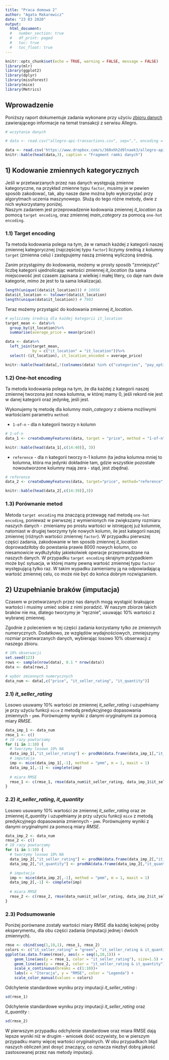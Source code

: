 ```yaml
---
title: "Praca domowa 2"
author: "Agata Makarewicz"
date: "23 03 2020"
output: 
  html_document:
  #   number_section: true
  #   df_print: paged
  #   toc: true
  #   toc_float: true
---
```


```r
knitr::opts_chunk$set(echo = TRUE, warning = FALSE, message = FALSE)
library(mlr)
library(ggplot2)
library(dplyr)
library(missForest)
library(mice)
library(Metrics)
```

## Wprowadzenie

Poniższy raport dokumentuje zadania wykonane przy użyciu [zbioru danych](https://www.dropbox.com/s/360xhh2d9lnaek3/allegro-api-transactions.csv?dl=1) zawierającego informacje na temat transakcji z serwisu Allegro.

```r
# wczytanie danych

# data <- read.csv("allegro-api-transactions.csv", sep=",", encoding = "UTF-8")

data <- read.csv('https://www.dropbox.com/s/360xhh2d9lnaek3/allegro-api-transactions.csv?dl=1',encoding = "UTF-8")
knitr::kable(head(data,3), caption = "Fragment ramki danych")
```

## 1) Kodowanie zmiennych kategorycznych 

Jeśli w przetwarzanych przez nas danych występują zmienne kategoryczne, na przykład zmienne typu `factor`, musimy je w pewien sposób zakodować, tak, aby nasze dane można było wykorzystać przy algorytmach uczenia maszynowego. Służą do tego różne metody, dwie z nich wykorzystamy poniżej.\
Naszym zadaniem jest przeprowadzenie kodowania zmiennej _it_location_ za pomocą `target encoding`, oraz zmiennej _main_category_ za pomocą `one-hot encoding`. 

### 1.1) Target encoding

Ta metoda kodowania polega na tym, że w ramach każdej z kategorii naszej zmiennej kategorycznej (najczęściej typu `factor`) liczymy średnią z kolumny `target` (zmienna celu) i zastępujemy naszą zmienną wyliczoną średnią.\

Zanim przystąpimy do kodowania, możemy w prosty sposób "zmniejszyć" liczbę kategorii ujednolicając wartości zmiennej _it_location_ (ta sama miejscowość jest czasem zapisana z wielkiej i małej litery, co daje nam dwie kategorie, mimo że jest to ta sama lokalizacja).

```r
length(unique((data$it_location))) # 10056
data$it_location <- tolower(data$it_location)
length(unique(data$it_location)) # 7903
```

Teraz możemy przystąpić do kodowania zmiennej _it_location_.\

```r
# wyliczamy średnią dla każdej kategorii it_location
target_mean <- data%>% 
  group_by(it_location)%>% 
  summarise(average_price = mean(price))

data <- data%>%
  left_join(target_mean, 
            by = c("it_location" = "it_location"))%>%
  select(-(it_location), it_location_encoded = average_price)

```

```r
knitr::kable(head(data[,!(colnames(data) %in% c("categories", "pay_option_transfer","it_is_allegro_standard", "it_is_brand_zone"))],3), caption = "Wybrane kolumny ramki danych po przeprowadzeniu target encoding")
```

### 1.2) One-hot encoding

Ta metoda kodowania polega na tym, że dla każdej z kategorii naszej zmiennej tworzona jest nowa kolumna, w której mamy 0, jeśli rekord nie jest w danej kategorii oraz jedynkę, jeśli jest.\

Wykonujemy tę metodę dla kolumny _main_category_ z obiema możliwymi wartościami parametru `method`: 

* `1-of-n` - dla n kategorii tworzy n kolumn

```r
# 1-of-n
data_1 <- createDummyFeatures(data, target = "price", method = "1-of-n", cols = "main_category") # 40 kolumn
```

```r
knitr::kable(head(data_1[,c(14:40)], 3))
```

* `reference` - dla n kategorii tworzy n-1 kolumn (ta jedna kolumna mniej to kolumna, która ma jedynki dokładnie tam, gdzie wszystkie pozostałe nowoutworzone kolumny mają zera - stąd, jest zbędna).

```r
# reference
data_2 <- createDummyFeatures(data, target="price", method="reference", cols = "main_category") # 39 kolumn
```

```r
knitr::kable(head(data_2[,c(14:39)],3))
```

### 1.3) Porównanie metod

Metoda `target encoding` ma znaczącą przewagę nad metodą `one-hot encoding`, ponieważ w pierwszej z wymienionych nie zwiększamy rozmiaru naszych danych - zmieniamy po prostu wartości w istniejącej już kolumnie, natomiast w drugiej tworzymy tyle nowych kolumn, ile jest kategorii naszej zmiennej (różnych wartości zmiennej `factor`). W przypadku pierwszej części zadania, zakodowanie w ten sposób zmiennej _it_location_ doprowadziłoby do powstania prawie 8000 nowych kolumn, co niesamowicie wydłużyłoby jakiekolwiek operacje przeprowadzane na naszych danych.
W przypadku `target encoding` skrajnym przypadkiem  może być sytuacja, w której mamy pewną wartość zmiennej typu `factor` występującą tylko raz. W takim wypadku zamieniamy ją na odpowiadającą wartość zmiennej celu, co może nie być do końca dobrym rozwiązaniem.

## 2) Uzupełnianie braków (imputacja)

Czasem w przetwarzanych przez nas danych mogą wystąpić brakujące wartości i musimy umieć sobie z nimi poradzić. W naszym zbiorze takich braków nie ma, dlatego tworzymy je "ręcznie", usuwając 10% wartości z wybranej zmiennej.\

Zgodnie z poleceniem w tej części zadania korzystamy tylko ze zmiennych numerycznych. Dodatkowo, ze względów wydajnościowych, zmniejszymy rozmiar przetwarzanych danych, wybierając losowo 10% obserwacji z naszego zbioru.

```r
# 10% obserwacji
set.seed(123)
rows <- sample(nrow(data), 0.1 * nrow(data))
data <- data[rows,]

# wybór zmiennych numerycznych
data_num <- data[,c("price", "it_seller_rating", "it_quantity")]
```

### 2.1) _it_seller_rating_

Losowo usuwamy 10% wartości ze zmiennej _it_seller_rating_ i uzupełniamy je przy użyciu funkcji `mice` z metodą predykcyjnego dopasowania zmiennych - `pmm`.
Porównujemy wyniki z danymi oryginalnymi za pomocą miary _RMSE_. 

```r
data_imp_1 <- data_num
rmse_1 <- c()
# 10 razy powtarzamy
for (i in 1:10) {
  # tworzymy losowo 10% NA
  data_imp_1[,"it_seller_rating"] <- prodNA(data.frame(data_imp_1[,"it_seller_rating"]), noNA = 0.1)
  # imputacja
  imp <- mice(data_imp_1[,-1], method = "pmm", m = 1, maxit = 1)
  data_imp_1[,-1] <- complete(imp)
  
  # miara RMSE
  rmse_1 <- c(rmse_1, rmse(data_num$it_seller_rating, data_imp_1$it_seller_rating))
}
```

### 2.2) _it_seller_rating_, _it_quantity_

Losowo usuwamy 10% wartości ze zmiennej _it_seller_rating_ oraz ze zmiennej _it_quantity_ i uzupełniamy je przy użyciu funkcji `mice` z metodą predykcyjnego dopasowania zmiennych - `pmm`.
Porównujemy wyniki z danymi oryginalnymi za pomocą miary _RMSE_. 

```r
data_imp_2 <- data_num
rmse_2 <- c()
# 10 razy powtarzamy
for (i in 1:10) {
  # tworzymy losowo 10% NA
  data_imp_2[,"it_seller_rating"] <- prodNA(data.frame(data_imp_2[,"it_seller_rating"]), noNA = 0.1)
  data_imp_2[,"it_quantity"] <- prodNA(data.frame(data_imp_2[,"it_quantity"]), noNA = 0.1)

  # imputacja
  imp <- mice(data_imp_2[,-1], method = "pmm", m = 1, maxit = 1)
  data_imp_2[,-1] <- complete(imp)
  
  # miara RMSE
  rmse_2 <- c(rmse_2, rmse(data_num$it_seller_rating, data_imp_2$it_seller_rating))
}
```

### 2.3) Podsumowanie

Poniżej porównane zostały wartości miary RMSE dla każdej kolejnej próby eksperymentu, dla obu części zadania (imputacji jednej i dwóch zmiennych).

```r
rmse <- cbind(seq(1,10,1), rmse_1, rmse_2)
colors <- c("it_seller_rating" = "green", "it_seller_rating & it_quantity" = "yellow")
ggplot(as.data.frame(rmse), aes(x = seq(1,10,1))) +
    geom_line(aes(y = rmse_1, color = "it_seller_rating"), size=1.5) + 
    geom_line(aes(y = rmse_2, color = "it_seller_rating & it_quantity"), size=1.5)+
    scale_x_continuous(breaks = c(1:10))+
    labs(x = "Iteracja", y = "RMSE", color = "Legenda") +
    scale_color_manual(values = colors)
```

Odchylenie standardowe wyniku przy imputacji _it_seller_rating_ : 

```r
sd(rmse_1)
```

Odchylenie standardowe wyniku przy imputacji _it_seller_rating_ oraz _it_quantity_ : 

```r
sd(rmse_2)
```

W pierwszym przypadku odchylenie standardowe oraz miara RMSE dają lepsze wyniki niż w drugim - wniosek dość oczywisty, bo w pierszym przypadku mamy więcej wartości oryginalnych. W obu przypadkach błąd naszych obliczeń jest dosyć znaczący, co oznacza niezbyt dobrą jakość zastosowanej przez nas metody imputacji.